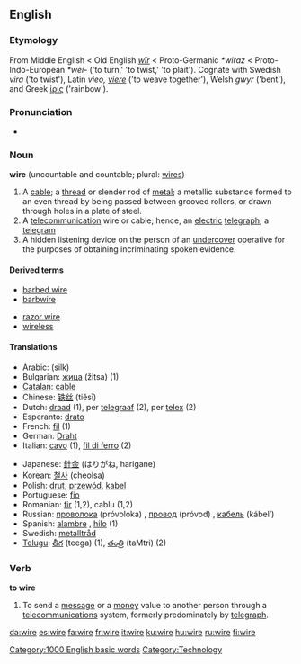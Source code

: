 ==English==

===Etymology===
From Middle English < Old English ''[[wir#Old English|wīr]]'' < Proto-Germanic ''*wiraz'' < Proto-Indo-European ''*wei-'' ('to turn,' 'to twist,' 'to plait'). Cognate with Swedish ''vira'' ('to twist'), Latin ''vieo, [[viere]]'' ('to weave together'), Welsh ''gwyr'' ('bent'), and Greek [[ίρις]] ('rainbow').

===Pronunciation===
*{{audio|en-us-wire.ogg|Audio (US)}}

===Noun===
{{wikipedia}}
'''wire''' (uncountable and countable; plural: [[wires]])

# A [[cable]]; a [[thread]] or slender rod of [[metal]]; a metallic substance formed to an even thread by being passed between grooved rollers, or drawn through holes in a plate of steel.
# A [[telecommunication]] wire or cable; hence, an [[electric]] [[telegraph]]; a [[telegram]] 
# A hidden listening device on the person of an [[undercover]] operative for the purposes of obtaining incriminating spoken evidence.

====Derived terms====
{{top}}
*[[barbed wire]]
*[[barbwire]]
{{mid}}
*[[razor wire]]
*[[wireless]]
{{bottom}}

====Translations====
{{top}}
*Arabic: {{ARchar|[[سلك]]}} (silk)
*Bulgarian: [[жица]] (žitsa) {{f}} (1)
*[[Catalan]]: [[cable#Catalan|cable]] {{m}} 
*Chinese: [[铁丝]] (tiěsī)
*Dutch: [[draad]] {{m}} (1), per [[telegraaf]] {{m}} (2), per [[telex]] {{m}} (2)
*Esperanto: [[drato]]
*French: [[fil]] {{m}} (1)
*German: [[Draht]]
*Italian: [[cavo]] {{m}} (1), [[fil di ferro]] (2)
{{mid}}
*Japanese: [[針金]] (はりがね, harigane)
*Korean: [[철사]] (cheolsa)
*Polish: [[drut]], [[przewód]], [[kabel]] {{m}}
*Portuguese: [[fio]] {{m}}
*Romanian: [[fir]] {{n}} (1,2), cablu {{n}} (1,2)
*Russian: [[проволока]] (próvoloka) {{f}}, [[провод]] (próvod) {{m}}, [[кабель]] (kábel’) {{m}}
*Spanish: [[alambre]] {{m}}, [[hilo]] {{m}} (1)
*Swedish: [[metalltråd]]
*[[Telugu]]: [[తీగ]] (teega) (1), [[తంత్రి]] (taMtri) (2)
{{bottom}}

===Verb===
'''to wire'''

#To send a [[message]] or a [[money]] value to another person through a [[telecommunications]] system, formerly predominately by [[telegraph]].

[[Category:1000 English basic words]]
[[Category:Technology]]

[[da:wire]]
[[es:wire]]
[[fa:wire]]
[[fr:wire]]
[[it:wire]]
[[ku:wire]]
[[hu:wire]]
[[ru:wire]]
[[fi:wire]]